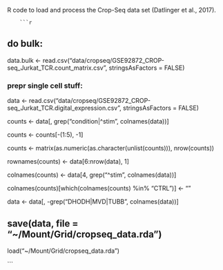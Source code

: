 R code to load and process the Crop-Seq data set (Datlinger et al., 2017).
  
		```r

## do bulk:

data.bulk <- read.csv("data/cropseq/GSE92872_CROP-seq_Jurkat_TCR.count_matrix.csv", stringsAsFactors = FALSE)

### prepr single cell stuff:

data <- read.csv("data/cropseq/GSE92872_CROP-seq_Jurkat_TCR.digital_expression.csv", stringsAsFactors = FALSE)

counts <- data[, grep("condition|^stim", colnames(data))]

counts <- counts[-(1:5), -1]

counts <- matrix(as.numeric(as.character(unlist(counts))), nrow(counts))

rownames(counts) <- data[6:nrow(data), 1]

colnames(counts) <- data[4, grep("^stim", colnames(data))]

colnames(counts)[which(colnames(counts) %in% "CTRL")] <- ""

data <- data[, -grep("DHODH|MVD|TUBB", colnames(data))]

## save(data, file = "~/Mount/Grid/cropseq_data.rda")

load("~/Mount/Grid/cropseq_data.rda")

```